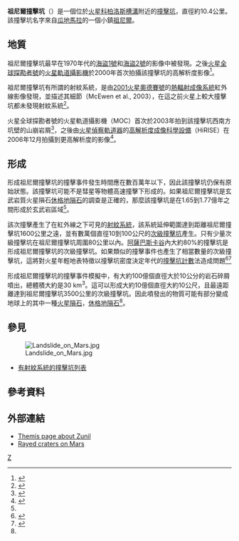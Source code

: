 {{Infobox crater 
| title       = 祖尼爾撞擊坑
| image       = Zunil Crater.png
| image_size  = 200px
| alt         = 2001火星奧德賽號的熱輻射成像系統（THEMIS）拍攝祖尼爾撞擊坑
| region      = [[阿薩巴斯卡谷|阿薩巴斯卡谷]]
| coordinate_title = [[火星地理#經緯坐標|坐標]]
| globe       = 火星
| coordinates = {{coord|7.8|N|193.9|W|globe:mars_type:landmark|display=inline,title}}
| diameter    = {{convert|10.26|km}}
| eponym      = [[瓜地馬拉|瓜地馬拉]]的小鎮[[祖尼爾|祖尼爾]]
}}
'''祖尼爾撞擊坑'''（{{lang-en|Zunil}}）是一個位於[[火星|火星]][[科柏洛斯槽溝|科柏洛斯槽溝]]附近的[[撞擊坑|撞擊坑]]，直徑約10.4公里。該撞擊坑名字來自[[瓜地馬拉|瓜地馬拉]]的一個小鎮[[祖尼爾|祖尼爾]]。 

==地質==
祖尼爾撞擊坑最早在1970年代的[[海盜1號|海盜1號]]和[[海盜2號|海盜2號]]的影像中被發現。之後[[火星全球探勘者號|火星全球探勘者號]]的[[火星軌道攝影機|火星軌道攝影機]]於2000年首次拍攝該撞擊坑的高解析度影像<ref>{{cite web|url=http://www.msss.com/moc_gallery/m19_m23/images/M21/M2100859.html|title=MOC narrow-angle image M21-00859—Crater traverse at 7.8 N 193.8 W|publisher=Malin Space Science Systems|accessdate=2001-10-08|deadurl=yes|archiveurl=https://web.archive.org/web/20030627095935/http://www.msss.com/moc_gallery/m19_m23/images/M21/M2100859.html|archivedate=2003-06-27}}</ref>。 

祖尼爾撞擊坑有所謂的射紋系統，是由[[2001火星奧德賽號|2001火星奧德賽號]]的[[熱輻射成像系統|熱輻射成像系統]]紅外線影像發現，並描述其細節（McEwen et al., 2003），在這之前火星上較大撞擊坑都未發現射紋系統<ref>{{cite conference|author=McEwen|display-authors=etal|title=Discovery of a large rayed crater on Mars: Implications for recent volcanic and fluvial activity and the origin of Martian meteorites|conference=[[月球與行星科學研討會|Lunar and Planetary Science Conference]]|date=2003|url=http://www.lpi.usra.edu/meetings/lpsc2003/pdf/2040.pdf|access-date=2012-01-03|archive-date=2016-06-16|archive-url=https://web.archive.org/web/20160616210741/http://www.lpi.usra.edu/meetings/lpsc2003/pdf/2040.pdf|dead-url=no}}</ref>。

火星全球探勘者號的火星軌道攝影機（MOC）首次於2003年拍到該撞擊坑西南方坑壁的山崩岩屑<ref>{{cite web|url=http://www.msss.com/moc_gallery/r03_r09/images/R08/R0802140.html|title=MOC narrow-angle image R08-02140—Zunil Crater and its ejecta|publisher=Malin Space Science Systems|accessdate=2004-04-20|deadurl=yes|archiveurl=https://web.archive.org/web/20041106110651/http://www.msss.com/moc_gallery/r03_r09/images/R08/R0802140.html|archivedate=2004-11-06}}</ref>，之後由[[火星偵察軌道器|火星偵察軌道器]]的[[高解析度成像科學設備|高解析度成像科學設備]]（HiRISE）在2006年12月拍攝到更高解析度的影像<ref>{{cite web|url=http://hirise.lpl.arizona.edu/PSP_001764_1880|title=Recent Landslide in Zunil Crater (PSP_001764_1880)|publisher=University of Arizona|accessdate=2008-06-28|archive-date=2011-07-16|archive-url=https://web.archive.org/web/20110716192729/http://hirise.lpl.arizona.edu/PSP_001764_1880|dead-url=no}}</ref>。

==形成==
形成祖尼爾撞擊坑的撞擊事件發生時間應在數百萬年以下，因此該撞擊坑仍保有原始狀態。該撞擊坑可能不是彗星等物體高速撞擊下形成的。如果祖尼爾撞擊坑是玄武岩質火星隕石[[休格地隕石|休格地隕石]]的調查是正確的，那麼該撞擊坑是在1.65到1.77億年之間形成於玄武岩區域<ref name=icarus />。

該次撞擊產生了在紅外線之下可見的[[射紋系統|射紋系統]]，該系統延伸範圍達到距離祖尼爾撞擊坑1600公里之遠，並有數萬個直徑10到100公尺的[[次級撞擊坑|次級撞擊坑]]產生。只有少量次級撞擊坑在祖尼爾撞擊坑周圍80公里以內。[[阿薩巴斯卡谷|阿薩巴斯卡谷]]內大約80%的撞擊坑是形成祖尼爾撞擊坑的次級撞擊坑。如果類似的撞擊事件也產生了相當數量的次級撞擊坑，這將對火星年輕地表特徵以撞擊坑密度決定年代的[[撞擊坑計數|撞擊坑計數]]法造成問題<ref name=icarus>{{cite journal|author=McEwen, A.S.|display-authors=etal|url=http://www.mars.asu.edu/christensen/classdocs/mcewen_zunil_Icarus_2005.pdf|title=The rayed crater Zunil and interpretations of small impact craters on Mars|journal=[[伊卡洛斯_(期刊)|Icarus]]|volume=176|pages=351–381|date=2005|accessdate=2006-09-08|doi=10.1016/j.icarus.2005.02.009|bibcode=2005Icar..176..351M|issue=2|archive-date=2006-09-12|archive-url=https://web.archive.org/web/20060912224126/http://www.mars.asu.edu/christensen/classdocs/mcewen_zunil_Icarus_2005.pdf|dead-url=no}}</ref><ref name=science>{{cite journal|title=Who can Read the Martian Clock?|journal=[[科學_(期刊)|Science]]|author=Kerr, R|volume=312|year=2006|pages=1132–1133|doi=10.1126/science.312.5777.1132|pmid=16728612|issue=5777}}</ref>

形成祖尼爾撞擊坑的撞擊事件模擬中，有大約100億個直徑大於10公分的岩石碎屑噴出，總體積大約是30 km<sup>3</sup>。這可以形成大約10億個直徑大約10公尺，且最遠距離達到祖尼爾撞擊坑3500公里的次級撞擊坑。因此噴發出的物質可能有部分變成地球上的其中一種[[火星隕石|火星隕石]]，[[休格地隕石|休格地隕石]]<ref name=icarus />。

==參見==
[[File:Landslide_on_Mars.jpg|thumb]]
*[[有射紋系統的撞擊坑列表|有射紋系統的撞擊坑列表]]

==參考資料==
{{reflist}}

==外部連結==
*[http://themis.asu.edu/discoveries-zunil Themis page about Zunil] {{Wayback|url=http://themis.asu.edu/discoveries-zunil |date=20090219030358 }}
*[http://www.psrd.hawaii.edu/Jan07/MarsRayedCraters.html Rayed craters on Mars] {{Wayback|url=http://www.psrd.hawaii.edu/Jan07/MarsRayedCraters.html |date=20201023232154 }}
{{火星地理}}
[[Category:火星撞擊坑|Z]]